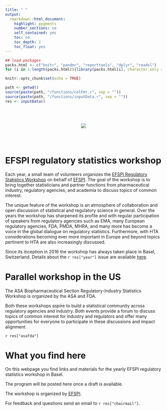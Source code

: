 ```yaml
---
title: " "
output: 
  rmarkdown::html_document:
    highlight: pygments
    number_sections: no
    self_contained: yes
    toc: no
    toc_depth: 2
    toc_float: yes
---
```


```r
## load packages
packs.html <- c("knitr", "pander", "reporttools", "dplyr", "readxl")
for (i in 1:length(packs.html)){library(packs.html[i], character.only = TRUE)}

knitr::opts_chunk$set(echo = TRUE)

path <- getwd()
source(paste(path, "/functions/colFmt.r", sep = ""))
source(paste(path, "/functions/inputData.r", sep = ""))
res <- inputData()
```


<br><br>

<center>![](efspi_logo.jpg)</center>

<br><br>

# EFSPI regulatory statistics workshop

Each year, a small team of volunteers organizes the [EFSPI Regulatory Statistics Workshop](http://www.efspiworkshop.org) on behalf of [EFSPI](http://www.efspi.org). The goal of the workshop is to bring together statisticians and partner functions from pharmaceutical industry, regulatory agencies, and academia to discuss topics of common interest.

The unique feature of the workshop is an atmosphere of collaboration and open discussion of statistical and regulatory science in general. Over the years the workshop has sharpened its profile and with regular participation of speakers from regulatory agencies such as EMA, many European regulatory agencies, FDA, PMDA, MHRA, and many more has become a voice in the global dialogue on regulatory statistics. Furthermore, with HTA considerations becoming ever more important in Europe and beyond topics pertinent to HTA are also increasingly discussed.

Since its inception in 2016 the workshop has always taken place in Basel, Switzerland. Details about the `r res["year"]` issue are available [here](next.html).

# Parallel workshop in the US

The ASA Biopharmaceutical Section Regulatory-Industry Statistics Workshop is organized by the ASA and FDA.

Both these workshops aspire to build a statistical community across regulatory agencies and industry. Both events provide a forum to discuss topics of common interest for industry and regulators and offer many opportunities for everyone to participate in these discussions and impact alignment.

`r res["asafda"]`

# What you find here

On this webpage you find links and materials for the yearly EFSPI regulatory statistics workshop in Basel. 

The program will be posted here once a draft is available.

The workshop is organized by [EFSPI](http://www.efspi.org).

For feedback and questions send an email to `r res["chairmail"]`.



